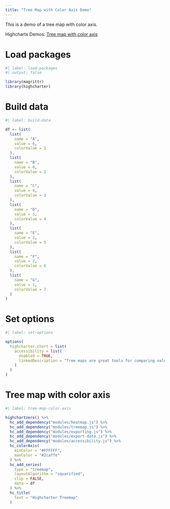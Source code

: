 ```yaml
---
title: "Tree Map with Color Axis Demo"
---
```


This is a demo of a tree map with color axis.

Highcharts Demos: [Tree map with color axis](https://www.highcharts.com/demo/treemap-coloraxis)

# Load packages

```r
#| label: load-packages
#| output: false

library(magrittr)
library(highcharter)
```

# Build data

```r
#| label: build-data

df <- list(
  list(
    name = "A",
    value = 6,
    colorValue = 1
  ), 
  list(
    name = "B",
    value = 6,
    colorValue = 2
  ), 
  list(
    name = "C",
    value = 4,
    colorValue = 3
  ), 
  list(
    name = "D",
    value = 3,
    colorValue = 4
  ), 
  list(
    name = "E",
    value = 2,
    colorValue = 5
  ), 
  list(
    name = "F",
    value = 2,
    colorValue = 6
  ), 
  list(
    name = "G",
    value = 1,
    colorValue = 7
  )
)
```

# Set options

```r
#| label: set-options

options(
  highcharter.chart = list(
    accessibility = list(
      enabled = TRUE,
      linkedDescription = "Tree maps are great tools for comparing values that are part of a whole, or for showing hierarchical data. This example is a simple tree map with no hierarchy, showing the value differences with rectangle sizes and using a color axis."
    )
  )
)
```

# Tree map with color axis

```r
#| label: tree-map-color-axis

highchartzero() %>% 
  hc_add_dependency("modules/heatmap.js") %>% 
  hc_add_dependency("modules/treemap.js") %>% 
  hc_add_dependency("modules/exporting.js") %>% 
  hc_add_dependency("modules/export-data.js") %>% 
  hc_add_dependency("modules/accessibility.js") %>% 
  hc_colorAxis(
    minColor = "#FFFFFF",
    maxColor = "#2caffe"
  ) %>% 
  hc_add_series(
    type = "treemap", 
    layoutAlgorithm = "squarified",
    clip = FALSE,
    data = df
  ) %>% 
  hc_title(
    text = "Highcharter Treemap"
  )
```
